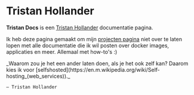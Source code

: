 
# Tristan Hollander

**Tristan Docs** is een [Tristan Hollander](https://www.tristanhollander.nl) documentatie pagina.

Ik heb deze pagina gemaakt om mijn [projecten pagina](https://info.tristanhollander.nl/#portfolio) niet over te laten lopen met alle documentatie die ik wil posten over docker images, applicaties en meer. Allemaal met how-to's :)


<Bleed>
  <div style={{ border: '1px solid #888', padding: '4rem 2.5rem', textAlign: 'center' }}>
    _Waarom zou je het een ander laten doen, als je het ook zelf kan? Daarom kies ik voor [selfshosted](https://en.m.wikipedia.org/wiki/Self-hosting_(web_services))._

    — Tristan Hollander

  </div>
</Bleed>
